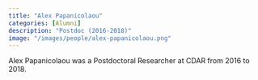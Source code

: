 ```yaml
---
title: "Alex Papanicolaou"
categories: [Alumni]
description: "Postdoc (2016-2018)"
image: "/images/people/alex-papanicolaou.png"
---
```


Alex Papanicolaou was a Postdoctoral Researcher at CDAR from 2016 to 2018.
